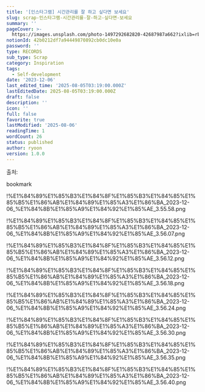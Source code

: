 ```yaml
---
title: '[인스타그램] 시간관리를 잘 하고 싶다면 보세요'
slug: scrap-인스타그램-시간관리를-잘-하고-싶다면-보세요
summary: ''
pageCover: >-
  https://images.unsplash.com/photo-1497292682820-42687987a662?ixlib=rb-4.0.3&q=85&fm=jpg&crop=entropy&cs=srgb
notionId: 42b0212df7a94449870892cb0dc10e0a
password: ''
type: RECORDS
sub_type: Scrap
category: Inspiration
tags:
  - Self-development
date: '2023-12-06'
last_edited_time: '2025-08-05T03:19:00.000Z'
lastEditedDate: 2025-08-05T03:19:00.000Z
draft: false
description: ''
icon: ''
full: false
favorite: true
lastModified: '2025-08-06'
readingTime: 1
wordCount: 26
status: published
author: ryoon
version: 1.0.0
---
```


출처: 


bookmark


!%E1%84%89%E1%85%B3%E1%84%8F%E1%85%B3%E1%84%85%E1%85%B5%E1%86%AB%E1%84%89%E1%85%A3%E1%86%BA_2023-12-06_%E1%84%8B%E1%85%A9%E1%84%92%E1%85%AE_3.55.58.png


!%E1%84%89%E1%85%B3%E1%84%8F%E1%85%B3%E1%84%85%E1%85%B5%E1%86%AB%E1%84%89%E1%85%A3%E1%86%BA_2023-12-06_%E1%84%8B%E1%85%A9%E1%84%92%E1%85%AE_3.56.07.png


!%E1%84%89%E1%85%B3%E1%84%8F%E1%85%B3%E1%84%85%E1%85%B5%E1%86%AB%E1%84%89%E1%85%A3%E1%86%BA_2023-12-06_%E1%84%8B%E1%85%A9%E1%84%92%E1%85%AE_3.56.12.png


!%E1%84%89%E1%85%B3%E1%84%8F%E1%85%B3%E1%84%85%E1%85%B5%E1%86%AB%E1%84%89%E1%85%A3%E1%86%BA_2023-12-06_%E1%84%8B%E1%85%A9%E1%84%92%E1%85%AE_3.56.18.png


!%E1%84%89%E1%85%B3%E1%84%8F%E1%85%B3%E1%84%85%E1%85%B5%E1%86%AB%E1%84%89%E1%85%A3%E1%86%BA_2023-12-06_%E1%84%8B%E1%85%A9%E1%84%92%E1%85%AE_3.56.24.png


!%E1%84%89%E1%85%B3%E1%84%8F%E1%85%B3%E1%84%85%E1%85%B5%E1%86%AB%E1%84%89%E1%85%A3%E1%86%BA_2023-12-06_%E1%84%8B%E1%85%A9%E1%84%92%E1%85%AE_3.56.30.png


!%E1%84%89%E1%85%B3%E1%84%8F%E1%85%B3%E1%84%85%E1%85%B5%E1%86%AB%E1%84%89%E1%85%A3%E1%86%BA_2023-12-06_%E1%84%8B%E1%85%A9%E1%84%92%E1%85%AE_3.56.35.png


!%E1%84%89%E1%85%B3%E1%84%8F%E1%85%B3%E1%84%85%E1%85%B5%E1%86%AB%E1%84%89%E1%85%A3%E1%86%BA_2023-12-06_%E1%84%8B%E1%85%A9%E1%84%92%E1%85%AE_3.56.40.png

